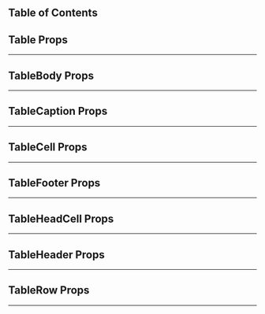 
## Table of Contents


<ComingSoon/>


## Table Props
---
<ComponentTable data={tablePropsData.Table} />

## TableBody Props
---
<ComponentTable data={tablePropsData.TableBody} />

## TableCaption Props
---
<ComponentTable data={tablePropsData.TableCaption} />

## TableCell Props
---
<ComponentTable data={tablePropsData.TableCell} />

## TableFooter Props
---
<ComponentTable data={tablePropsData.TableFooter} />

## TableHeadCell Props
---
<ComponentTable data={tablePropsData.TableHeadCell} />

## TableHeader Props
---
<ComponentTable data={tablePropsData.TableHeader} />

## TableRow Props
---
<ComponentTable data={tablePropsData.TableRow} />

